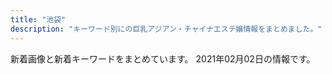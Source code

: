 ```yaml
---
title: "池袋"
description: "キーワード別にの巨乳アジアン・チャイナエステ嬢情報をまとめました。"
---
```


新着画像と新着キーワードをまとめています。
2021年02月02日の情報です。

<DmmAffiliateIns />
<KeywordTable
  shops={
    [
    {
        "name": "AromaAngels\uff5e\u6c60\u888b\u30a2\u30ed\u30de\u30a8\u30f3\u30b8\u30a7\u30eb\u30ba\uff5e",
        "station": "JR\u6c60\u888b\u99c5\u897f\u53e3",
        "url": "https://www.aroma-angels.net/",
        "keywords": {
            "88": 5,
            "85": 8,
            "86": 7,
            "C": 44,
            "D": 17,
            "87": 5,
            "E": 1,
            "83": 3
        },
        "img_links": [
            "https://www.aroma-angels.net/images/ml_11_1_1698.jpeg",
            "https://www.aroma-angels.net/images/mc_1_1_208.jpg",
            "https://www.aroma-angels.net/images/mc_1_1_508.jpg",
            "https://www.aroma-angels.net/images/ml_11_1_425.jpg",
            "https://www.aroma-angels.net/images/mt_10_1_506.jpg",
            "https://www.aroma-angels.net/images/mt_10_1_505.jpg",
            "https://www.aroma-angels.net/asset/img/top.jpg",
            "https://www.aroma-angels.net/images/ml_11_1_445.jpg",
            "https://menlog.net/link/menlog20040.jpg",
            "https://www.aroma-angels.net/images/link/link_27.jpg",
            "https://www.aroma-angels.net/images/up_5_7_0.jpg",
            "https://www.aroma-angels.net/images/up_5_10_0.jpg",
            "https://www.aroma-angels.net/images/up_5_13_0.jpg",
            "https://www.aroma-angels.net/images/mc_1_1_1698.jpeg",
            "https://www.aroma-angels.net/images/ml_11_1_240.jpg",
            "https://www.aroma-angels.net/images/mt_10_1_1092.jpg",
            "https://www.aroma-angels.net/images/mc_1_2_445.jpg",
            "https://www.aroma-angels.net/images/ml_11_1_144.jpg",
            "https://www.aroma-angels.net/images/up_5_8_0.jpg",
            "https://www.aroma-angels.net/asset/img/spacer900x360.png",
            "https://www.aroma-angels.net/images/up_5_6_0.jpg",
            "https://www.aroma-angels.net/images/up_5_14_0.jpg",
            "https://www.aroma-angels.net/images/ml_11_1_1011.jpg",
            "https://www.aroma-angels.net/images/mc_1_1_882.jpg",
            "https://www.aroma-angels.net/images/ml_11_1_239.jpg",
            "https://www.aroma-angels.net/images/mc_1_1_445.jpg",
            "https://www.aroma-angels.net/images/ml_11_1_208.jpg",
            "https://www.aroma-angels.net/images/ml_11_1_960.jpg",
            "https://www.aroma-angels.net/images/up_5_5_0.jpg",
            "https://www.aroma-angels.net/images/mt_10_1_508.jpg",
            "https://www.aroma-angels.net/images/mc_1_1_1064.jpg",
            "https://www.aroma-angels.net/images/up_5_23_0.jpg",
            "https://www.aroma-angels.net/images/mc_1_2_144.jpg",
            "https://www.aroma-angels.net/images/mc_1_1_960.jpg",
            "https://www.aroma-angels.net/images/up_5_12_0.jpg",
            "https://www.aroma-angels.net/images/ml_11_1_241.jpg",
            "https://www.aroma-angels.net/images/ml_11_1_1338.jpg",
            "https://www.aroma-angels.net/images/up_5_22_0.jpg",
            "https://www.aroma-angels.net/images/mc_1_1_425.jpg",
            "https://www.aroma-angels.net/images/up_5_15_0.jpg",
            "https://www.aroma-angels.net/images/ml_11_1_1064.jpg",
            "https://www.aroma-angels.net/images/mt_10_1_446.jpg",
            "https://www.aroma-angels.net/images/ml_11_1_314.jpg",
            "https://www.aroma-angels.net/images/link/link_34.jpg",
            "https://www.aroma-angels.net/images/ml_11_1_268.jpg",
            "https://www.aroma-angels.net/asset/img/top2.jpg",
            "https://www.aroma-angels.net/images/mc_1_1_446.jpg",
            "https://www.aroma-angels.net/images/ml_11_1_105.jpg",
            "https://estama.jp/assets_new/default/pc/img/page/link/estama_200_40.png",
            "https://www.aroma-angels.net/images/up_5_17_0.jpg",
            "https://www.aroma-angels.net/images/mc_1_2_1092.jpg",
            "https://www.aroma-angels.net/images/ml_11_1_1272.jpg",
            "https://www.aroma-angels.net/asset/img/spacer300x450.png",
            "https://www.aroma-angels.net/images/link/link_19.jpg",
            "https://www.aroma-angels.net/images/up_5_26_0.jpg",
            "https://www.aroma-angels.net/images/mc_1_1_105.jpg",
            "https://www.aroma-angels.net/images/mt_10_1_105.jpg",
            "https://www.aroma-angels.net/images/link/link_15.jpg",
            "https://www.aroma-angels.net/images/up_5_19_0.jpg",
            "https://www.aroma-angels.net/images/up_5_25_0.jpg",
            "https://www.aroma-angels.net/images/ml_11_1_2202.jpg",
            "https://www.aroma-angels.net/images/mc_1_2_960.jpg",
            "https://www.aroma-angels.net/images/up_5_27_0.jpg",
            "https://www.aroma-angels.net/images/ml_11_1_1092.jpg",
            "https://www.aroma-angels.net/images/ml_11_1_446.jpg",
            "https://www.aroma-angels.net/images/mc_1_1_506.jpg",
            "https://www.aroma-angels.net/images/ml_11_1_882.jpg",
            "https://www.aroma-angels.net/images/up_5_9_0.jpg",
            "https://www.aroma-angels.net/images/mt_10_1_144.jpg",
            "https://www.aroma-angels.net/images/mc_1_1_1285.jpg",
            "https://www.aroma-angels.net/images/mc_1_1_505.jpg",
            "https://www.aroma-angels.net/images/mc_1_2_105.jpg",
            "https://www.aroma-angels.net/images/ml_11_1_506.jpg",
            "https://www.aroma-angels.net/images/link/link_31.jpg",
            "https://www.aroma-angels.net/images/ml_11_1_1285.jpg",
            "https://www.aroma-angels.net/images/ml_11_1_508.jpg",
            "https://www.aroma-angels.net/images/ml_11_1_1411.jpg",
            "https://www.aroma-angels.net/asset/img/spacer_gallery.png",
            "https://www.aroma-angels.net/images/ml_11_1_507.jpg",
            "https://www.aroma-angels.net/images/mc_1_1_144.jpg",
            "https://www.aroma-angels.net/images/up_5_11_0.jpeg",
            "https://www.aroma-angels.net/images/mc_1_1_1092.jpg",
            "https://www.aroma-angels.net/images/ml_11_1_505.jpg",
            "https://www.aroma-angels.net/images/up_5_18_0.jpg"
        ]
    },
    {
        "keywords": {
            "C": 8
        },
        "name": "MONA\u30fbLIZA \u30e2\u30ca\u30fb\u30ea\u30b6",
        "url": "http://monaliza.xyz/",
        "img_links": [
            "http://monaliza.xyz/images/gallery_image01b.jpg",
            "http://monaliza.xyz/images/r03.jpg",
            "http://monaliza.xyz/images/index_c2.jpg",
            "http://monaliza.xyz/images/index_c3.jpg",
            "http://monaliza.xyz/images/top.jpg",
            "http://monaliza.xyz/images/r01.jpg",
            "http://monaliza.xyz/images/g7.jpg",
            "http://monaliza.xyz/images/r04.jpg",
            "http://monaliza.xyz/images/g6.jpg",
            "http://monaliza.xyz/images/r02.jpg",
            "http://monaliza.xyz/images/yuki.jpg",
            "http://monaliza.xyz/images/index_c1.jpg",
            "http://monaliza.xyz/images/mobile.jpg",
            "http://monaliza.xyz/images/aoyi.jpg",
            "http://monaliza.xyz/images/g4.jpg"
        ],
        "station": "JR\u6c60\u888b\u99c5\u897f\u53e3"
    },
    {
        "img_links": [
            "http://tsukinokoi.com/images/bar_top.png",
            "http://tsukinokoi.com/img/staff/155204782386136400.jpg",
            "http://tsukinokoi.com/img/staff/144652745411466600.jpg",
            "http://tsukinokoi.com/images/event/2020/m02.png",
            "http://tsukinokoi.com/img/staff/152008703796356600.jpg",
            "http://tsukinokoi.com/img/staff/148586605226742500.jpg",
            "http://tsukinokoi.com/images/news3.png",
            "http://tsukinokoi.com/img/staff/155611310658540500.jpg",
            "http://tsukinokoi.com/img/staff/148073918839938900.jpg",
            "http://tsukinokoi.com/images/QRcode.png",
            "http://tsukinokoi.com/images/bar_staff.png",
            "http://tsukinokoi.com/img/staff/151584629124140300.jpg",
            "http://tsukinokoi.com/img/staff/154673852166026500.jpg",
            "http://tsukinokoi.com/img/staff/148586605222864500.jpg",
            "http://tsukinokoi.com/img/staff/148256052554824000.jpg",
            "http://tsukinokoi.com/img/staff/153079932824200700.jpg",
            "http://tsukinokoi.com/img/staff/142919725579809100.png",
            "http://tsukinokoi.com/images/pickupGirl2014.png",
            "http://tsukinokoi.com/images/news1.png",
            "http://tsukinokoi.com/img/staff/160622584020640000.jpg",
            "http://tsukinokoi.com/img/staff/155818741107218300.jpg",
            "http://tsukinokoi.com/images/bar_gallery.png"
        ],
        "url": "http://tsukinokoi.com/",
        "station": "JR\u6c60\u888b\u99c5\u897f\u53e3",
        "name": "\u6708\u306e\u604b",
        "keywords": {
            "\u30bb\u30af\u30b7\u30fc": 1
        }
    },
    {
        "img_links": [
            "http://new-paradise.net/images/misaki01.jpg",
            "http://new-paradise.net/images/mobile.png",
            "http://new-paradise.net/images/a1.jpg",
            "http://new-paradise.net/images/kanna02.jpg",
            "http://new-paradise.net/images/a7.jpg",
            "http://new-paradise.net/images/misaki02.jpg",
            "http://new-paradise.net/images/up.png",
            "http://new-paradise.net/images/zi_staff.png",
            "http://new-paradise.net/images/itigo.jpg",
            "http://new-paradise.net/images/r3.jpg",
            "http://new-paradise.net/images/noa.jpg",
            "http://new-paradise.net/images/honoka.jpg",
            "http://new-paradise.net/images/a6.jpg",
            "http://new-paradise.net/images/a2.jpg",
            "http://new-paradise.net/images/kiki.jpg",
            "http://new-paradise.net/images/a4.jpg",
            "http://new-paradise.net/images/down.png",
            "http://new-paradise.net/images/g0.jpg",
            "http://new-paradise.net/images/kiki02.jpg",
            "http://new-paradise.net/images/flash1.jpg",
            "http://new-paradise.net/images/a5.jpg",
            "http://new-paradise.net/images/a3.jpg",
            "http://new-paradise.net/images/info.jpg"
        ],
        "url": "http://new-paradise.net/",
        "station": "JR\u6c60\u888b\u99c5\u897f\u53e3",
        "name": "\u5fc3\u30d1\u30e9\u30c0\u30a4\u30b9",
        "keywords": {}
    },
    {
        "img_links": [
            "http://salon-arm.com/staff/midori/01mb.jpg",
            "http://salon-arm.com/staff/kaori/01.jpg",
            "http://salon-arm.com/staff/ai/01.jpg",
            "http://salon-arm.com/staff/reina/01mb.jpg",
            "http://salon-arm.com/img/ttl_tnew.png",
            "http://salon-arm.com/staff/ichigo/01.jpg",
            "http://salon-arm.com/staff/reina/01.jpg",
            "http://salon-arm.com/staff/ai/01mb.jpg",
            "http://salon-arm.com/staff/mai/01.jpg",
            "http://salon-arm.com/pic/head.png",
            "http://salon-arm.com/staff/kaori/01mb.jpg",
            "http://salon-arm.com/staff/midori/01.jpg",
            "http://salon-arm.com/staff/mai/01mb.jpg",
            "http://salon-arm.com/staff/rika/01mb.jpg",
            "http://salon-arm.com/staff/saya/01mb.jpg",
            "http://salon-arm.com/img/ttl_staff.png",
            "http://salon-arm.com/img/ttl_line.png",
            "http://salon-arm.com/staff/ringo/01.jpg",
            "http://salon-arm.com/staff/ichigo/01mb.jpg",
            "http://salon-arm.com/img/att.jpg",
            "http://salon-arm.com/staff/rika/01.jpg",
            "http://salon-arm.com/staff/emi/01mb.jpg",
            "http://salon-arm.com/img/ttl_mobile.png",
            "http://salon-arm.com/i/files/homeimg.jpg",
            "http://salon-arm.com/staff/yuuka/01mb.jpg",
            "http://salon-arm.com/staff/saya/01.jpg",
            "http://salon-arm.com/staff/emi/01.jpg",
            "http://salon-arm.com/pic/top.png",
            "http://salon-arm.com/staff/nana/01mb.jpg",
            "http://salon-arm.com/img/ttl_concept.png",
            "http://salon-arm.com/staff/yuuka/01.jpg",
            "http://salon-arm.com/staff/ringo/01mb.jpg",
            "http://salon-arm.com/staff/nana/01.jpg"
        ],
        "url": "http://salon-arm.com/",
        "keywords": {
            "C": 21
        },
        "name": "\u30a2\u30ed\u30de\u30ed\u30de\u30f3\u30b9",
        "station": "JR\u6c60\u888b\u99c5\u897f\u53e3"
    },
    {
        "station": "JR\u6c60\u888b\u99c5\u897f\u53e3(\u5317)",
        "img_links": [
            "https://honeybee2.com/images_staff/134/041314054720.jpg",
            "https://honeybee2.com/images/no_image.jpg",
            "https://honeybee2.com/images/pagetop_off.png",
            "https://honeybee2.com/images_staff/59/111000133157.jpg",
            "https://honeybee2.com/images/img_info_03.png",
            "https://honeybee2.com/images_staff/150/091115052227.jpg",
            "https://honeybee2.com/images_staff/60/032207120681.jpg",
            "https://honeybee2.com/images_staff/136/041523165620.jpg",
            "https://honeybee2.com/images_staff/117/082320544428.jpg",
            "https://honeybee2.com/images_staff/137/041722380748.jpg",
            "https://honeybee2.com/images_staff/150/091116274617.jpg",
            "https://honeybee2.com/images_staff/137/041723120323.jpg",
            "https://honeybee2.com/images_staff/59/111000015721.jpg",
            "https://honeybee2.com/images_staff/99/110211050217.jpg",
            "https://honeybee2.com/images/bnr_88_31.jpg",
            "https://honeybee2.com/images/bnr_200_40.jpg",
            "https://honeybee2.com/images/btn_back.png",
            "https://honeybee2.com/images/img_info_01.png",
            "https://honeybee2.com/images/img_info.png",
            "https://honeybee2.com/images_staff/168/111318504622.jpg",
            "https://honeybee2.com/images_staff/133/032511552539.jpg",
            "https://honeybee2.com/images/img_gallery_02.png",
            "https://honeybee2.com/images/img_gallery_03.png",
            "https://honeybee2.com/images_staff/133/041312285087.jpg",
            "https://honeybee2.com/images_staff/142/060611173967.jpg",
            "https://honeybee2.com/images/btn_next.png",
            "https://honeybee2.com/images/bnr_side_concept.png",
            "https://honeybee2.com/images/bnr_160_45.jpg",
            "https://honeybee2.com/images/icon_ranking_02.png",
            "https://honeybee2.com/images/icon_ranking_03.png",
            "https://honeybee2.com/images/icon_ranking_04.png",
            "https://honeybee2.com/images/vis_profileframe.png",
            "https://honeybee2.com/images/bnr_468_60.jpg",
            "https://honeybee2.com/images/icon_ranking_01.png",
            "https://honeybee2.com/images/img_gallery_01.png",
            "https://honeybee2.com/images/img_gallery_06.png",
            "https://honeybee2.com/images/vis_castframe_01.png",
            "https://honeybee2.com/images_staff/142/060611265633.jpg",
            "https://honeybee2.com/images_staff/99/011420365888.jpg",
            "https://honeybee2.com/images/icon_ranking_05.png",
            "https://honeybee2.com/images/bnr_side_card.png",
            "https://honeybee2.com/images_staff/108/040923420669.jpg",
            "https://honeybee2.com/images/img_gallery_05.png",
            "https://honeybee2.com/images_staff/136/041522461779.jpg",
            "https://honeybee2.com/images_staff/168/111319171076.jpg",
            "https://honeybee2.com/images/img_gallery_04.png",
            "https://honeybee2.com/images/img_info_02.png",
            "https://honeybee2.com/images_staff/60/032207115986.jpg",
            "https://honeybee2.com/images_staff/134/041314164177.jpg",
            "https://honeybee2.com/images_staff/117/082321050834.jpg",
            "https://honeybee2.com/images/icon_class_00.png"
        ],
        "url": "https://honeybee2.com/",
        "keywords": {
            "85": 89,
            "C": 236,
            "82": 48,
            "84": 241,
            "88": 52,
            "83": 90,
            "D": 239
        },
        "name": "\u30cf\u30cb\u30fc\u30d3\u30fc"
    },
    {
        "station": "JR\u6c60\u888b\u99c5\u897f\u53e3(\u5317)",
        "keywords": {
            "D": 11,
            "C": 25,
            "87": 8,
            "E": 3,
            "86": 14
        },
        "name": "\u3086\u3089\u308a",
        "img_links": [
            "http://www.yurari-massage.work/img/m1.jpg",
            "http://www.yurari-massage.work/img/sta26.jpg",
            "http://www.yurari-massage.work/img/sta4.jpg",
            "http://www.yurari-massage.work/img/st7.jpg",
            "http://www.yurari-massage.work/img/m60.jpg",
            "http://www.yurari-massage.work/img/m3.jpg",
            "http://www.yurari-massage.work/img/sta25.jpg",
            "http://www.yurari-massage.work/img/st22.jpg",
            "http://www.yurari-massage.work/img/st26.jpg",
            "http://www.yurari-massage.work/img/st27.jpg",
            "http://www.yurari-massage.work/img/st027.jpg",
            "http://www.yurari-massage.work/img/st4.jpg",
            "http://www.yurari-massage.work/img/st026.jpg",
            "http://www.yurari-massage.work/img/m2.jpg",
            "http://www.yurari-massage.work/img/m6.jpg",
            "http://www.yurari-massage.work/img/st21.jpg",
            "http://www.yurari-massage.work/img/st07.jpg",
            "http://www.yurari-massage.work/img/m5.jpg",
            "http://www.yurari-massage.work/img/head.jpg",
            "http://www.yurari-massage.work/img/st021.jpg",
            "http://www.yurari-massage.work/img/m4.jpg",
            "http://www.yurari-massage.work/img/m50.jpg",
            "http://www.yurari-massage.work/img/sta22.jpg",
            "http://www.yurari-massage.work/img/campian.jpg",
            "http://www.yurari-massage.work/img/r9.jpg",
            "http://www.yurari-massage.work/img/st17.jpg",
            "http://www.yurari-massage.work/img/m40.jpg",
            "http://www.yurari-massage.work/img/m20.jpg",
            "http://www.yurari-massage.work/img/st19.jpg",
            "http://www.yurari-massage.work/img/mobile.png",
            "http://www.yurari-massage.work/img/nos.jpg",
            "http://www.yurari-massage.work/img/sta21.jpg",
            "http://www.yurari-massage.work/img/sta7.jpg",
            "http://www.yurari-massage.work/img/st25.jpg",
            "http://www.yurari-massage.work/img/st022.jpg",
            "http://www.yurari-massage.work/img/st017.jpg",
            "http://www.yurari-massage.work/img/sta27.jpg",
            "http://www.yurari-massage.work/img/st11.jpg",
            "http://www.yurari-massage.work/img/m10.jpg",
            "http://www.yurari-massage.work/img/m30.jpg"
        ],
        "url": "http://www.yurari-massage.work/"
    },
    {
        "img_links": [
            "http://es-manzokudou.com/images/index_11.jpg",
            "http://es-manzokudou.com/images/info_02.png",
            "http://es-manzokudou.com/uploads/36735dc9d436a790f344c57635a3a44f.jpg",
            "http://es-manzokudou.com/images/index_16.jpg",
            "http://es-manzokudou.com/uploads/c7f77c3ead6ef13dab668a39ed78609c.jpg",
            "http://es-manzokudou.com/images/index_17.jpg",
            "http://es-manzokudou.com/images/index_24.jpg",
            "http://es-manzokudou.com/uploads/7b043aa15c9a9920550a2b92ec6be546.jpg",
            "http://es-manzokudou.com/images/index_19.jpg",
            "http://es-manzokudou.com/uploads/0796672f7c59948334658998a3c55cdb.jpg",
            "http://es-manzokudou.com/uploads/33e3f16ac4ad0cce4991bcbf73f4ed57.jpg",
            "http://es-manzokudou.com/uploads/8ec0af3b4889c07ab76ccbed51b2b813.jpg",
            "http://es-manzokudou.com/images/index_05.jpg",
            "http://es-manzokudou.com/uploads/88aa8f906b0332cb40ad4429c8e7b758.jpg",
            "http://es-manzokudou.com/uploads/200f500725d3f15233d981ad9b5e6b9a.jpg",
            "http://es-manzokudou.com/uploads/356177edff3d3b7efc4a77022debc8aa.jpg",
            "http://es-manzokudou.com/uploads/dedff2c11ab7aaa841a9cf2747a8406c.jpg",
            "http://es-manzokudou.com/images/info_05.png",
            "http://es-manzokudou.com/uploads/efbc511fca65f9baeae51ee52426cc0e.jpg",
            "http://es-manzokudou.com/uploads/8a1fb58d0b110680c2356994ca8efb25.jpg",
            "http://es-manzokudou.com/uploads/1e5aff376576a255098bc7597386a028.jpg",
            "http://es-manzokudou.com/uploads/da9811a4171f2ec42d7c9a8567e79d8c.jpg",
            "http://es-manzokudou.com/images/index_29.jpg",
            "http://es-manzokudou.com/images/index_28.jpg",
            "http://es-manzokudou.com/images/index_22.jpg",
            "http://es-manzokudou.com/images/index_07.jpg",
            "http://es-manzokudou.com/images/link_09.jpg",
            "http://es-manzokudou.com/uploads/59a8a61377564fb64b48427e84e4243f.jpg",
            "http://es-manzokudou.com/images/index_09.jpg",
            "http://es-manzokudou.com/images/info_01.png",
            "http://es-manzokudou.com/images/service_09.jpg",
            "http://es-manzokudou.com/uploads/40fc21d31595f51aaf89793b1f68617b.jpg",
            "http://es-manzokudou.com/uploads/9f77b9b12f9cf11fcb013974ba368064.jpg",
            "http://es-manzokudou.com/uploads/4a9bc6863322924a09070162269c7415.jpg",
            "http://es-manzokudou.com/uploads/d71f74498ca17396d022ba9a4df966f3.jpg",
            "http://es-manzokudou.com/images/index_15.jpg",
            "http://es-manzokudou.com/uploads/0d826c16062de1388c242e2f77eb7cd6.jpg",
            "http://es-manzokudou.com/images/index_08.jpg",
            "http://es-manzokudou.com/uploads/275d5f397baa63db8424c86d5d6237cf.jpg",
            "http://es-manzokudou.com/images/index_01.jpg",
            "http://es-manzokudou.com/images/index_27.jpg",
            "http://es-manzokudou.com/uploads/b7f36d45469210b381ecb79a0e05a347.jpg",
            "http://es-manzokudou.com/uploads/13ab049cc45dea80b43d33b6b7108f00.jpg",
            "http://es-manzokudou.com/images/interior_09.jpg",
            "http://es-manzokudou.com/uploads/c92c85411d427aeda4e82379f413bfc5.jpg",
            "http://es-manzokudou.com/uploads/801bf12e5eb5d7775a0d06c4314059a8.jpg",
            "http://es-manzokudou.com/uploads/848e0db3804d1d3c823537204d67f5aa.jpg",
            "http://es-manzokudou.com/images/girls_09.jpg",
            "http://es-manzokudou.com/uploads/7284e4ffc051cbb8c074a8c30390ce68.jpg",
            "http://es-manzokudou.com/images/info_07.png",
            "http://es-manzokudou.com/uploads/4638ddb6f986a671b148647ba616100a.jpg",
            "http://es-manzokudou.com/images/index_06.jpg",
            "http://es-manzokudou.com/images/service_10.jpg",
            "http://es-manzokudou.com/images/index_21.jpg",
            "http://es-manzokudou.com/uploads/b3126b220ec550d17cf3d4ceaa0d5f91.jpg",
            "http://es-manzokudou.com/images/info_04.png",
            "http://es-manzokudou.com/images/index_03.jpg",
            "http://es-manzokudou.com/uploads/f66d763bd48ac5f51969e4311ac7af5c.jpg",
            "http://es-manzokudou.com/uploads/62c2e989f1be95fc8e01be85b464d514.jpg",
            "http://es-manzokudou.com/images/info_09.png",
            "http://es-manzokudou.com/uploads/e29aa67ee54566513e4e34114bfdc7b9.jpg",
            "http://es-manzokudou.com/uploads/d89fe15ae91cbe6757df76651ba2bafb.jpg",
            "http://es-manzokudou.com/uploads/e0558d7d118d3983ed620237423a6a17.jpg",
            "http://es-manzokudou.com/images/index_30.jpg",
            "http://es-manzokudou.com/uploads/6eeb47bf176bb33d310cc4b85e6877cd.jpg",
            "http://es-manzokudou.com/images/index_13.jpg",
            "http://es-manzokudou.com/uploads/209ba11412c2c128b5dfbdb8cfef6faa.jpg",
            "http://es-manzokudou.com/images/index_31.jpg",
            "http://www.cmfm2.jp/images/over_thumb_l.png",
            "http://es-manzokudou.com/images/index_04.jpg",
            "http://es-manzokudou.com/images/index_14.jpg",
            "http://es-manzokudou.com/uploads/de54f16df04e0df8ae07ab990b8c9fd2.jpg",
            "http://es-manzokudou.com/uploads/6d01aeb80d9d599f91829439c8d1cce9.jpg",
            "http://es-manzokudou.com/images/index_02.jpg",
            "http://es-manzokudou.com/images/girls_11.jpg",
            "http://es-manzokudou.com/uploads/0b1795e88117182a477ab05f88143541.jpg",
            "http://es-manzokudou.com/images/index_23.jpg",
            "http://es-manzokudou.com/images/interior_10.jpg",
            "http://es-manzokudou.com/uploads/ce9c20b274548d8d7fc88ffba3feb6b8.jpg",
            "http://es-manzokudou.com/uploads/d0fdd8f6b16eaf7d5013c7d285fed2e3.jpg"
        ],
        "url": "http://es-manzokudou.com/",
        "keywords": {
            "88": 2,
            "84": 1,
            "D": 7,
            "86": 7,
            "C": 10,
            "87": 8
        },
        "name": "\u6e80\u8db3\u5802",
        "station": "JR\u6c60\u888b\u99c5\u6771\u53e3"
    },
    {
        "keywords": {},
        "url": "http://manian-ikebukuro.com/",
        "img_links": [
            "http://manian-ikebukuro.com/image/cast/cast_64_1_l.jpg",
            "http://manian-ikebukuro.com/img/header0.jpg",
            "http://manian-ikebukuro.com/img/news3.png",
            "http://manian-ikebukuro.com/image/cast/cast_73_1_s.jpg",
            "http://manian-ikebukuro.com/image/cast/cast_6_2_l.jpg",
            "http://manian-ikebukuro.com/image/cast/cast_71_2_l.jpg",
            "http://manian-ikebukuro.com/image/cast/cast_2_1_l.jpg",
            "http://manian-ikebukuro.com/image/cast/cast_80_1_s.jpg",
            "http://manian-ikebukuro.com/sp/img/tel.png",
            "http://manian-ikebukuro.com/image/cast/cast_70_1_s.jpg",
            "http://manian-ikebukuro.com/image/cast/cast_69_1_s.jpg",
            "http://manian-ikebukuro.com/image/cast/cast_74_1_s.jpg",
            "http://manian-ikebukuro.com/img/spSite.jpg",
            "http://manian-ikebukuro.com/image/cast/10x10.jpg",
            "http://manian-ikebukuro.com/image/cast/cast_64_1_s.jpg",
            "http://manian-ikebukuro.com/image/cast/cast_63_1_s.jpg",
            "http://manian-ikebukuro.com/image/cast/cast_67_1_s.jpg",
            "http://manian-ikebukuro.com/image/cast/cast_73_2_l.jpg",
            "http://manian-ikebukuro.com/image/cast/cast_67_1_l.jpg",
            "http://manian-ikebukuro.com/image/cast/cast_71_1_l.jpg",
            "http://manian-ikebukuro.com/image/cast/cast_69_2_l.jpg",
            "http://manian-ikebukuro.com/image/cast/cast_73_1_l.jpg",
            "http://manian-ikebukuro.com/image/cast/cast_63_1_l.jpg",
            "http://manian-ikebukuro.com/image/cast/cast_80_2_l.jpg",
            "http://manian-ikebukuro.com/image/cast/cast_75_2_l.jpg",
            "http://manian-ikebukuro.com/img/pickupGirl.png",
            "http://manian-ikebukuro.com/image/cast/cast_74_2_l.jpg",
            "http://manian-ikebukuro.com/image/cast/cast_77_1_s.jpg",
            "http://manian-ikebukuro.com/image/cast/cast_80_1_l.jpg",
            "http://manian-ikebukuro.com/image/cast/cast_2_2_l.jpg",
            "http://manian-ikebukuro.com/image/cast/cast_69_1_l.jpg",
            "http://manian-ikebukuro.com/img/bar_staff.png",
            "http://manian-ikebukuro.com/img/news1.png",
            "http://manian-ikebukuro.com/img/bar_profile.png",
            "http://manian-ikebukuro.com/image/cast/cast_68_1_s.jpg",
            "http://manian-ikebukuro.com/image/cast/cast_6_1_s.jpg",
            "http://manian-ikebukuro.com/image/cast/cast_74_1_l.jpg",
            "http://manian-ikebukuro.com/image/cast/cast_75_1_l.jpg",
            "http://manian-ikebukuro.com/img/tel.png",
            "http://manian-ikebukuro.com/img/line1.jpg",
            "http://manian-ikebukuro.com/image/cast/cast_64_2_l.jpg",
            "http://manian-ikebukuro.com/image/cast/cast_70_2_l.jpg",
            "http://manian-ikebukuro.com/image/cast/cast_6_1_l.jpg",
            "http://manian-ikebukuro.com/img/QRcode.png",
            "http://manian-ikebukuro.com/image/cast/cast_67_2_l.jpg",
            "http://manian-ikebukuro.com/image/cast/cast_71_1_s.jpg",
            "http://manian-ikebukuro.com/image/cast/cast_2_1_s.jpg",
            "http://manian-ikebukuro.com/image/cast/cast_75_1_s.jpg",
            "http://manian-ikebukuro.com/image/cast/cast_47_1_s.jpg",
            "http://manian-ikebukuro.com/image/cast/cast_70_1_l.jpg"
        ],
        "name": "\u6d17\u4f53\u30de\u30cb\u30a2",
        "station": "JR\u6c60\u888b\u99c5\u6771\u53e3"
    },
    {
        "name": "\u82b1\u6c34\u6728",
        "keywords": {},
        "url": "http://es-hana.work/",
        "station": "JR\u6c60\u888b\u99c5\u897f\u53e3(\u5317)",
        "img_links": [
            "http://es-hana.work/images/line.jpg",
            "http://es-hana.work/staff/yui.jpg",
            "http://es-hana.work/images/tg.jpg",
            "http://es-hana.work/img/haruka1.jpg",
            "http://es-hana.work/staff/rina.jpg",
            "http://es-hana.work/images/6.jpg",
            "http://es-hana.work/images/3.jpg",
            "http://es-hana.work/images/ac2.jpg",
            "http://es-hana.work/images/1.jpg",
            "http://es-hana.work/images/int.jpg",
            "http://es-hana.work/staff/nana.jpg",
            "http://es-hana.work/images/5.jpg",
            "http://es-hana.work/staff/haruka.jpg",
            "http://es-hana.work/images/news.jpg",
            "http://es-hana.work/img/miki1.jpg",
            "http://es-hana.work/staff/miki.jpg",
            "http://es-hana.work/img/nana1.jpg",
            "http://es-hana.work/img/aya1.jpg",
            "http://es-hana.work/images/sys1.jpg",
            "http://es-hana.work/staff/yuna.jpg",
            "http://es-hana.work/images/sys2.jpg",
            "http://es-hana.work/images/head.jpg",
            "http://es-hana.work/images/interior_t.jpg",
            "http://es-hana.work/images/2.jpg",
            "http://es-hana.work/images/staff_t.jpg",
            "http://es-hana.work/staff/aya.jpg",
            "http://es-hana.work/staff/ai.jpg",
            "http://es-hana.work/img/ai1.jpg",
            "http://es-hana.work/img/yui1.jpg",
            "http://es-hana.work/img/rina1.jpg",
            "http://es-hana.work/images/7.jpg",
            "http://es-hana.work/images/8.jpg",
            "http://es-hana.work/images/ac1.jpg"
        ]
    },
    {
        "keywords": {
            "D": 24,
            "85": 6,
            "87": 18,
            "86": 6,
            "E": 6,
            "C": 13
        },
        "img_links": [
            "http://iris.iest.info/images/s_news.png",
            "http://iris.iest.info/images/s_staff.png",
            "http://iris.iest.info/images/s_pick.png",
            "http://iris.iest.info/photos/sites/94/2020/12/2020120606002910.jpg",
            "http://iris.iest.info/images/room1.jpg",
            "http://iris.iest.info/images/room3.jpg",
            "http://iris.iest.info/photos/sites/94/2020/12/2020120606003039.jpg",
            "http://iris.iest.info/images/mobile.jpg",
            "http://iris.iest.info/photos/sites/94/2020/12/2020120606002961.jpg",
            "http://iris.iest.info/images/room4.jpg",
            "http://iris.iest.info/photos/sites/94/2020/12/2020120606092378.jpg",
            "http://iris.iest.info/photos/sites/94/2020/12/202012060604323.jpg",
            "http://iris.iest.info/images/s_link.png",
            "http://iris.iest.info/images/info.jpg",
            "http://iris.iest.info/photos/sites/94/2020/12/2020120606003195.jpg",
            "http://iris.iest.info/images/room2.jpg",
            "http://iris.iest.info/images/top.png"
        ],
        "url": "http://iris.iest.info/",
        "name": "\u30b9\u30de\u30a4\u30eb",
        "station": "JR\u6c60\u888b\u99c5\u6771\u53e3"
    },
    {
        "keywords": {
            "C": 18,
            "83": 2,
            "80": 2,
            "84": 4,
            "D": 2
        },
        "name": "\u6e80\u6708\u5802",
        "img_links": [
            "http://mangetsudou.tyo.cm/photos/sites/90/2019/12/2019122604250927.jpg",
            "http://mangetsudou.tyo.cm/images/news3.jpg",
            "http://mangetsudou.tyo.cm/images/room1.jpg",
            "http://mangetsudou.tyo.cm/images/s_staff.jpg",
            "http://mangetsudou.tyo.cm/images/room6.jpg",
            "http://mangetsudou.tyo.cm/photos/sites/90/2019/12/2019122604555915.jpg",
            "http://mangetsudou.tyo.cm/photos/sites/90/2019/12/2019122604250975.jpg",
            "http://mangetsudou.tyo.cm/photos/sites/90/2019/12/2019122604283512.jpg",
            "http://mangetsudou.tyo.cm/images/room2.jpg",
            "http://mangetsudou.tyo.cm/images/s_link.jpg",
            "http://mangetsudou.tyo.cm/images/room5.jpg",
            "http://mangetsudou.tyo.cm/images/mobile.jpg",
            "http://mangetsudou.tyo.cm/images/room3.jpg",
            "http://mangetsudou.tyo.cm/images/room4.jpg",
            "http://mangetsudou.tyo.cm/images/pick.jpg",
            "http://mangetsudou.tyo.cm/images/top.jpg",
            "http://mangetsudou.tyo.cm/images/news.jpg",
            "http://mangetsudou.tyo.cm/images/news1.jpg"
        ],
        "station": "JR\u6c60\u888b\u99c5\u897f\u53e3",
        "url": "http://mangetsudou.tyo.cm/"
    },
    {
        "img_links": [
            "http://www.i-rlx.info/images/upload/b0bbe23232bed8aa.jpg",
            "http://www.i-rlx.info/images/index_36.jpg",
            "http://www.i-rlx.info/images/index_03.jpg",
            "http://www.i-rlx.info/images/upload/thumb/bb8a47bc98c64e87.jpg",
            "http://www.i-rlx.info/images/upload/bb8a47bc98c64e87.jpg",
            "http://www.i-rlx.info/images/index_23.jpg",
            "http://www.i-rlx.info/images/sub_21.jpg",
            "http://www.i-rlx.info/images/info.jpg",
            "http://www.i-rlx.info/images/upload/thumb/dc8f1b616e622b2a.jpg",
            "http://www.i-rlx.info/images/index_31.jpg",
            "http://www.i-rlx.info/images/index_07.jpg",
            "http://www.i-rlx.info/images/index_30.jpg",
            "http://www.i-rlx.info/i/girl/01.jpg",
            "http://www.i-rlx.info/images/sub_18.jpg",
            "http://www.i-rlx.info/images/index_01.jpg",
            "http://www.i-rlx.info/images/index_22.jpg",
            "http://www.i-rlx.info/images/index_24.jpg",
            "http://www.i-rlx.info/girl/02.jpg",
            "http://www.i-rlx.info/images/upload/bc0752fe4e53b8c6.jpg",
            "http://www.i-rlx.info/girl/07.jpg",
            "http://www.i-rlx.info/images/upload/thumb/eeb5d9caa554018e.jpg",
            "http://www.i-rlx.info/images/upload/thumb/7b4c8b9d49e714ee.jpg",
            "http://www.i-rlx.info/i/girl/04.jpg",
            "http://www.i-rlx.info/images/rec.jpg",
            "http://www.i-rlx.info/images/index_06.jpg",
            "http://www.i-rlx.info/images/upload/0192d005c5f424ba.jpg",
            "http://www.i-rlx.info/images/upload/dc8f1b616e622b2a.jpg",
            "http://www.i-rlx.info/images/index_13.jpg",
            "http://www.i-rlx.info/girl/05.jpg",
            "http://www.i-rlx.info/girl/018.jpg",
            "http://www.i-rlx.info/images/index_18.jpg",
            "http://www.i-rlx.info/girl/08.jpg",
            "http://www.i-rlx.info/images/index_15.jpg",
            "http://www.i-rlx.info/images/upload/thumb/5f15caf7f272770f.jpg",
            "http://www.i-rlx.info/images/upload/22c78aefa047b678.jpg",
            "http://www.i-rlx.info/images/index_33.jpg",
            "http://www.i-rlx.info/girl/04.jpg",
            "http://www.i-rlx.info/images/upload/7b4c8b9d49e714ee.jpg",
            "http://www.i-rlx.info/images/upload/thumb/d9467bde93e01a59.jpg",
            "http://www.i-rlx.info/images/index_37.jpg",
            "http://www.i-rlx.info/images/info_16.jpg",
            "http://www.i-rlx.info/images/upload/thumb/7d800b2f3fde617b.jpg",
            "http://www.i-rlx.info/images/index_21.jpg",
            "http://www.i-rlx.info/images/03.jpg",
            "http://www.i-rlx.info/images/upload/4d0e657eefdddf42.jpg",
            "http://www.i-rlx.info/i/room/r04.jpg",
            "http://www.i-rlx.info/images/upload/ac8e7ec3ac179feb.jpg",
            "http://www.i-rlx.info/images/upload/549fe7e03db1e8fc.jpg",
            "http://www.i-rlx.info/girl/06.jpg",
            "http://www.i-rlx.info/images/upload/thumb/0192d005c5f424ba.jpg",
            "http://www.i-rlx.info/images/upload/thumb/4d0e657eefdddf42.jpg",
            "http://www.i-rlx.info/images/index_34.jpg",
            "http://www.i-rlx.info/girl/01.jpg",
            "http://www.i-rlx.info/images/index_17.jpg",
            "http://www.i-rlx.info/images/upload/thumb/95e8548329763630.jpg",
            "http://www.i-rlx.info/images/upload/thumb/b0bbe23232bed8aa.jpg",
            "http://www.i-rlx.info/images/upload/thumb/19b76df66faf0b12.jpg",
            "http://www.i-rlx.info/images/upload/d9467bde93e01a59.jpg",
            "http://www.i-rlx.info/images/index_10.jpg",
            "http://www.i-rlx.info/images/upload/thumb/22c78aefa047b678.jpg",
            "http://www.i-rlx.info/i/girl/05.jpg",
            "http://www.i-rlx.info/i/room/r03.jpg",
            "http://www.i-rlx.info/images/index_29.jpg",
            "http://www.i-rlx.info/images/index_12.jpg",
            "http://www.i-rlx.info/images/staff_16.jpg",
            "http://www.i-rlx.info/i/room/r01.jpg",
            "http://www.i-rlx.info/images/upload/5f15caf7f272770f.jpg",
            "http://www.i-rlx.info/images/rec_16.jpg",
            "http://www.i-rlx.info/images/upload/bb2bfea87a6127cc.jpg",
            "http://www.i-rlx.info/images/upload/19b76df66faf0b12.jpg",
            "http://www.i-rlx.info/images/upload/thumb/549fe7e03db1e8fc.jpg",
            "http://www.i-rlx.info/images/upload/eeb5d9caa554018e.jpg",
            "http://www.i-rlx.info/i/room/r02.jpg",
            "http://www.i-rlx.info/images/index_08.jpg",
            "http://www.i-rlx.info/images/upload/3a57edcf235cfd8e.jpg",
            "http://www.i-rlx.info/images/upload/thumb/bb2bfea87a6127cc.jpg",
            "http://www.i-rlx.info/images/index_39.jpg",
            "http://www.i-rlx.info/images/index_27.jpg",
            "http://www.i-rlx.info/images/index_02.jpg",
            "http://www.i-rlx.info/images/upload/95e8548329763630.jpg",
            "http://www.i-rlx.info/images/index_19.jpg",
            "http://www.i-rlx.info/images/index_20.jpg",
            "http://www.i-rlx.info/images/upload/thumb/3a57edcf235cfd8e.jpg",
            "http://www.i-rlx.info/images/index_09.jpg",
            "http://www.i-rlx.info/images/index_11.jpg",
            "http://www.i-rlx.info/images/index_04.jpg",
            "http://www.i-rlx.info/images/index_28.jpg",
            "http://www.i-rlx.info/images/index_26.jpg",
            "http://www.i-rlx.info/images/upload/thumb/9e42414005a99f48.jpg",
            "http://www.i-rlx.info/i/girl/03.jpg",
            "http://www.i-rlx.info/images/index_35_01.jpg",
            "http://www.i-rlx.info/i/girl/02.jpg",
            "http://www.i-rlx.info/girl/017.jpg",
            "http://www.i-rlx.info/images/index_14.jpg",
            "http://www.i-rlx.info/images/upload/thumb/ac8e7ec3ac179feb.jpg",
            "http://www.i-rlx.info/images/upload/7d800b2f3fde617b.jpg",
            "http://www.i-rlx.info/images/upload/9e42414005a99f48.jpg",
            "http://www.i-rlx.info/images/upload/thumb/bc0752fe4e53b8c6.jpg"
        ],
        "keywords": {
            "85": 10,
            "82": 2,
            "C": 20,
            "E": 1,
            "87": 1,
            "86": 2,
            "89": 3,
            "D": 4,
            "88": 1
        },
        "url": "http://www.i-rlx.info/",
        "station": "JR\u6c60\u888b\u99c5\u897f\u53e3(\u5317)",
        "name": "\u30b7\u30e3\u30fc\u30ed\u30c3\u30c8\u59eb"
    },
    {
        "img_links": [
            "http://awakoku.net/girls/yuri2.jpg",
            "http://awakoku.net/girls/mina1.jpg",
            "http://awakoku.net/girls/yumi.jpg",
            "http://awakoku.net/girls/hana2.jpg",
            "http://manpuku-web2.sakura.ne.jp/awakoku/image/header.jpg",
            "http://awakoku.net/girls/nana2.jpg",
            "http://awakoku.net/girls/hana1.jpg",
            "http://awakoku.net/image/pickup.jpg",
            "http://awakoku.net/girls/mina2.jpg",
            "http://awakoku.net/girls/nagisa2.jpg",
            "http://awakoku.net/girls/nagisa1.jpg",
            "http://awakoku.net/girls/yuri1.jpg",
            "http://awakoku.net/girls/misaki1.jpg",
            "http://awakoku.net/girls/kana2.jpg",
            "http://awakoku.net/girls/noimage.jpg",
            "http://awakoku.net/girls/misaki2.jpg",
            "http://awakoku.net/girls/kana1.jpg",
            "http://awakoku.net/girls/nana1.jpg",
            "http://awakoku.net/girls/ami1.jpg"
        ],
        "keywords": {
            "88": 1,
            "83": 3,
            "C": 19,
            "84": 2,
            "85": 2,
            "86": 1,
            "87": 1,
            "82": 1
        },
        "station": "JR\u6c60\u888b\u99c5\u897f\u53e3",
        "url": "http://awakoku.net/",
        "name": "\u30a2\u30ef\u56fd\u515a"
    },
    {
        "keywords": {
            "86": 2,
            "88": 1,
            "90": 1
        },
        "name": "CoCo8 \u30b3\u30b3\u30a8\u30a4\u30c8",
        "station": "JR\u6c60\u888b\u99c5\u897f\u53e3",
        "url": "http://www.coco-8.jp/",
        "img_links": [
            "http://www.coco-8.jp/_src/36746379/aki.jpg",
            "http://www.coco-8.jp/_src/36820891/cam3.png",
            "http://www.coco-8.jp/_src/49977665/wechatimg437_20201113100952153.jpg",
            "http://www.coco-8.jp/_src/49632559/wechatimg336_20201102105038881.jpg",
            "http://www.coco-8.jp/_src/36815290/cam.png",
            "http://www.coco-8.jp/_src/36746345/maya.jpg",
            "http://www.coco-8.jp/_src/36746398/mei1.jpg",
            "http://www.coco-8.jp/_src/36741636/5.jpg",
            "http://www.coco-8.jp/_src/36745880/pic2.jpg",
            "http://www.coco-8.jp/_src/36746688/g2.jpg",
            "http://www.coco-8.jp/_src/36742642/b.png",
            "http://www.coco-8.jp/_src/36746633/lineline.png",
            "http://www.coco-8.jp/_src/36741672/4.jpg",
            "http://www.coco-8.jp/_src/36742640/b.png",
            "http://www.coco-8.jp/_src/36741639/2.jpg",
            "http://www.coco-8.jp/_src/49977773/wechatimg437_20201113100952153.jpg",
            "http://www.coco-8.jp/_src/36741638/4.jpg",
            "http://www.coco-8.jp/_src/36820892/cam3.png",
            "http://www.coco-8.jp/_src/36742636/b.png",
            "http://www.coco-8.jp/_src/49977785/wechatimg336_20201102105038881.jpg",
            "http://www.coco-8.jp/_src/36742658/s1.jpg",
            "http://www.coco-8.jp/_src/36813492/cam2.jpg",
            "http://www.coco-8.jp/_src/36742780/s3.jpg",
            "http://www.coco-8.jp/_src/37791754/smartselect_20191212-140919_wechat.jpg",
            "http://www.coco-8.jp/_src/36741671/2.jpg",
            "http://www.coco-8.jp/_src/36746331/lineline.png",
            "http://www.coco-8.jp/_src/36742461/4.jpg",
            "http://www.coco-8.jp/_src/36741637/3.jpg",
            "http://www.coco-8.jp/_src/36743040/s5.jpg",
            "http://www.coco-8.jp/_src/37791789/lineline.png",
            "http://www.coco-8.jp/_src/36742458/1.jpg",
            "http://www.coco-8.jp/_src/36745876/pic1.jpg",
            "http://www.coco-8.jp/_src/36742638/b.png",
            "http://www.coco-8.jp/_src/36746641/risa.jpg",
            "http://www.coco-8.jp/_src/36746732/road2.png",
            "http://www.coco-8.jp/_src/36746639/lineline.png",
            "http://www.coco-8.jp/_src/36746320/sayuri.jpg",
            "http://www.coco-8.jp/_src/36742459/2.jpg",
            "http://www.coco-8.jp/_src/36742460/3.jpg",
            "http://www.coco-8.jp/_src/36742714/s2.jpg",
            "http://www.coco-8.jp/_src/36742791/s4.jpg",
            "http://www.coco-8.jp/_src/36746380/aki.jpg",
            "http://www.coco-8.jp/_src/36742630/b.png",
            "http://www.coco-8.jp/_src/49977789/lineline.png",
            "http://www.coco-8.jp/_src/36742644/sayuri.jpg",
            "http://www.coco-8.jp/_src/36746346/maya.jpg",
            "http://www.coco-8.jp/_src/36746636/iwa1.jpg",
            "http://www.coco-8.jp/_src/36746704/g5.png",
            "http://www.coco-8.jp/_src/37791773/wechatimg437_20201113100952153.jpg",
            "http://www.coco-8.jp/_src/37791774/wechatimg437_20201113100952153.jpg",
            "http://www.coco-8.jp/_src/36741640/1.jpg",
            "http://www.coco-8.jp/_src/49632727/wechatimg336_20201102105038881.jpg",
            "http://www.coco-8.jp/_src/49977786/wechatimg336_20201102105038881.jpg",
            "http://www.coco-8.jp/_src/36746692/g3.jpg",
            "http://www.coco-8.jp/_src/36741674/5.jpg",
            "http://www.coco-8.jp/_src/36746397/mei1.jpg",
            "http://www.coco-8.jp/_src/36746644/lineline.png",
            "http://www.coco-8.jp/_src/36741673/3.jpg",
            "http://www.coco-8.jp/_src/36712010/sayuri.jpg",
            "http://www.coco-8.jp/_src/36741678/down.png",
            "http://www.coco-8.jp/_src/36742655/down.png",
            "http://www.coco-8.jp/_src/36746635/iwa1.jpg",
            "http://www.coco-8.jp/_src/36746351/lineline.png",
            "http://www.coco-8.jp/_src/36746395/lineline.png",
            "http://www.coco-8.jp/_src/36746642/risa.jpg",
            "http://www.coco-8.jp/_src/36746714/b.png",
            "http://www.coco-8.jp/_src/36742462/5.jpg",
            "http://www.coco-8.jp/_src/36741670/1.jpg",
            "http://www.coco-8.jp/_src/36746682/g.jpg",
            "http://www.coco-8.jp/_src/36746702/g6.jpg",
            "http://www.coco-8.jp/_src/36813493/cam2.jpg"
        ]
    },
    {
        "img_links": [
            "http://suiteroom.este88.com/images/koko1.jpg",
            "http://suiteroom.este88.com/images/sp01.jpg",
            "http://suiteroom.este88.com/images/ai1.jpg",
            "http://suiteroom.este88.com/images/nana1.jpg",
            "http://suiteroom.este88.com/images/riri1.jpg",
            "http://suiteroom.este88.com/images/mika1.jpg",
            "http://suiteroom.este88.com/images/kina1.jpg",
            "http://suiteroom.este88.com/images/topinfo.png",
            "http://suiteroom.este88.com/images/mai1.jpg",
            "http://suiteroom.este88.com/images/sp03.jpg",
            "http://suiteroom.este88.com/images/yumi1.jpg",
            "http://suiteroom.este88.com/images/yuri1.jpg",
            "http://suiteroom.este88.com/images/topbar.png",
            "http://suiteroom.este88.com/images/sp02.jpg",
            "http://suiteroom.este88.com/images/therapist-bar.png",
            "http://suiteroom.este88.com/images/yuki1.jpg",
            "http://suiteroom.este88.com/images/top-kpbar.png",
            "http://suiteroom.este88.com/images/topnews.png"
        ],
        "name": "For You",
        "keywords": {},
        "url": "http://suiteroom.este88.com/",
        "station": "JR\u6c60\u888b\u99c5\u897f\u53e3"
    },
    {
        "station": "JR\u6c60\u888b\u99c5\u897f\u53e3(\u5317)",
        "keywords": {
            "90": 7,
            "88": 54,
            "D": 46,
            "89": 50,
            "F": 24,
            "E": 59,
            "87": 19,
            "C": 35
        },
        "img_links": [
            "https://www.relax-es.net/img/num4.png",
            "https://www.relax-es.net/img/area.jpg",
            "https://www.relax-es.net/w200-p300/img/uploadfile/imgpc01601942092.jpg",
            "https://www.relax-es.net/img/uploadfile/imgpc01601942092.jpg",
            "https://www.relax-es.net/w160-p400/img/uploadfile/imgpc01601942123.jpg",
            "https://www.relax-es.net/w160-p400/img/uploadfile/imgpc01601602188.jpg",
            "https://www.relax-es.net/w200-p300/img/uploadfile/imgpc01601942142.jpg",
            "https://www.relax-es.net/img/uploadfile/imgpc01608535716.jpg",
            "https://www.relax-es.net/img/bana04.jpg",
            "https://www.relax-es.net/w160-p400/img/uploadfile/imgpc01601602970.jpg",
            "https://www.relax-es.net/img/uploadfile/imgpc01601603008.jpg",
            "https://www.relax-es.net/img/uploadfile/imgpc01601602970.jpg",
            "https://www.relax-es.net/w200-p300/img/uploadfile/imgpc01601601781.jpg",
            "https://www.relax-es.net/img/bana02.jpg",
            "https://www.relax-es.net/w160-p400/img/uploadfile/imgpc01601942165.jpg",
            "https://www.relax-es.net/img/uploadfile/imgpc01601602676.jpg",
            "https://www.relax-es.net/img/num3.png",
            "https://www.relax-es.net/w200-p300/img/uploadfile/imgpc01601602890.jpg",
            "https://www.relax-es.net/img/num1.png",
            "https://www.relax-es.net/img/uploadfile/imgpc01601942105.jpg",
            "https://www.relax-es.net/img/uploadfile/imgpc01601602188.jpg",
            "https://www.relax-es.net/w200-p300/img/uploadfile/imgpc01601602676.jpg",
            "https://www.relax-es.net/w200-p300/img/uploadfile/imgpc01601603008.jpg",
            "https://www.relax-es.net/w160-p400/img/uploadfile/imgpc01601603008.jpg",
            "https://www.relax-es.net/img/uploadfile/imgpc01601942123.jpg",
            "https://www.relax-es.net/w160-p400/img/uploadfile/imgpc01601602890.jpg",
            "https://www.relax-es.net/img/companioncoment.png",
            "https://www.relax-es.net/w200-p300/img/uploadfile/imgpc01601601975.jpg",
            "https://www.relax-es.net/img/bana05.jpg",
            "https://www.relax-es.net/img/bana01.jpg",
            "https://www.relax-es.net/w160-p400/img/uploadfile/imgpc01601601975.jpg",
            "https://www.relax-es.net/img/bana03.jpg",
            "https://www.relax-es.net/w160-p400/img/uploadfile/imgpc01608535783.jpg",
            "https://www.relax-es.net/w160-p400/img/uploadfile/imgpc01601602269.jpg",
            "https://www.relax-es.net/img/num5.png",
            "https://www.relax-es.net/img/kantan.jpg",
            "https://www.relax-es.net/w200-p300/img/uploadfile/imgpc01601942165.jpg",
            "https://www.relax-es.net/w160-p400/img/uploadfile/imgpc01601602326.jpg",
            "https://www.relax-es.net/w160-p400/img/uploadfile/imgpc01601942142.jpg",
            "https://www.relax-es.net/img/uploadfile/imgpc01601601975.jpg",
            "https://www.relax-es.net/w160-p400/img/uploadfile/imgpc01601602676.jpg",
            "https://www.relax-es.net/w300-p200/img/uploadfile/imgpc01601602761.jpg",
            "https://www.relax-es.net/img/syscard.png",
            "https://www.relax-es.net/w160-p400/img/uploadfile/imgpc01601602443.jpg",
            "https://www.relax-es.net/img/uploadfile/img_1601600792.jpg",
            "https://www.relax-es.net/w300-p200/img/uploadfile/imgpc01601603008.jpg",
            "https://www.relax-es.net/img/uploadfile/img_1601600707.jpg",
            "https://www.relax-es.net/w160-p400/img/uploadfile/imgpc01601602761.jpg",
            "https://www.relax-es.net/w200-p80/img/uploadfile/imgpc01601603008.jpg",
            "https://www.relax-es.net/img/uploadfile/imgpc01601602269.jpg",
            "https://www.relax-es.net/img/uploadfile/imgpc01601602890.jpg",
            "https://www.relax-es.net/img/uploadfile/1601603998.png",
            "https://www.relax-es.net/w160-p400/img/uploadfile/imgpc01608535826.jpg",
            "https://www.relax-es.net/w160-p400/img/uploadfile/imgpc01608535716.jpg",
            "https://www.relax-es.net/img/uploadfile/imgpc01608535783.jpg",
            "https://www.relax-es.net/img/uploadfile/imgpc01608535915.jpg",
            "https://www.relax-es.net/img/bana10.jpg",
            "https://www.relax-es.net/img/icon/new.png",
            "https://www.relax-es.net/img/num2.png",
            "https://www.relax-es.net/w160-p400/img/uploadfile/imgpc01601601781.jpg",
            "https://www.relax-es.net/w160-p400/img/uploadfile/imgpc01601602016.jpg",
            "https://www.relax-es.net/img/uploadfile/imgpc01601602761.jpg",
            "https://www.relax-es.net/w160-p400/img/uploadfile/imgpc01608535915.jpg",
            "https://www.relax-es.net/img/uploadfile/imgpc01601601781.jpg",
            "https://www.relax-es.net/img/uploadfile/imgpc01601942165.jpg",
            "https://www.relax-es.net/w200-p300/img/uploadfile/imgpc01608535915.jpg",
            "https://www.relax-es.net/img/uploadfile/imgpc01601942142.jpg",
            "https://www.relax-es.net/w160-p400/img/uploadfile/imgpc01601942105.jpg",
            "https://www.relax-es.net/img/uploadfile/imgpc01601602443.jpg",
            "https://www.relax-es.net/w160-p400/img/uploadfile/imgpc01601602403.jpg",
            "https://www.relax-es.net/w200-p300/img/uploadfile/imgpc01608535716.jpg",
            "https://www.relax-es.net/img/bana07.jpg",
            "https://www.relax-es.net/w160-p400/img/uploadfile/imgpc01601942092.jpg"
        ],
        "name": "New RELAX TIME",
        "url": "https://www.relax-es.net/"
    },
    {
        "station": "JR\u6c60\u888b\u99c5\u6771\u53e3",
        "name": "\u6c34\u6728\u82b1",
        "img_links": [
            "http://hanamizuki.jpn.cm/photos/sites/43/2017/11/2017110204161468.jpg",
            "http://hanamizuki.jpn.cm/images/room2.jpg",
            "http://hanamizuki.jpn.cm/images/room4.jpg",
            "http://hanamizuki.jpn.cm/images/s_link.png",
            "http://hanamizuki.jpn.cm/images/mobile.png",
            "http://hanamizuki.jpn.cm/photos/sites/43/2019/12/2019122511054178.jpg",
            "http://hanamizuki.jpn.cm/photos/sites/43/2021/02/2021020211590282.jpg",
            "http://hanamizuki.jpn.cm/images/s_news.png",
            "http://hanamizuki.jpn.cm/images/room1.jpg",
            "http://hanamizuki.jpn.cm/images/s_staff.png",
            "http://hanamizuki.jpn.cm/images/top.png",
            "http://hanamizuki.jpn.cm/images/room3.jpg",
            "http://hanamizuki.jpn.cm/photos/sites/43/2019/12/2019122511054726.jpg",
            "http://hanamizuki.jpn.cm/photos/sites/43/2017/11/2017110204162215.jpg",
            "http://hanamizuki.jpn.cm/images/nbj2.jpg"
        ],
        "keywords": {
            "95": 1,
            "90": 1,
            "H": 2,
            "88": 1,
            "E": 1
        },
        "url": "http://hanamizuki.jpn.cm/"
    },
    {
        "img_links": [
            "http://esthe-treat.com/staff/yuyu/01.jpg",
            "http://esthe-treat.com/img/info.jpg",
            "http://esthe-treat.com/img/sys1.png",
            "http://esthe-treat.com/img/tel.jpg",
            "http://esthe-treat.com/img/botton.jpg",
            "http://esthe-treat.com/img/pic.jpg",
            "http://esthe-treat.com/img/adrs.jpg",
            "http://esthe-treat.com/staff/ami/01.jpg",
            "http://esthe-treat.com/img/tit.jpg",
            "http://esthe-treat.com/staff/rena/01.jpg",
            "http://esthe-treat.com/img/cam.jpg",
            "http://esthe-treat.com/img/add.jpg",
            "http://esthe-treat.com/img/t-o.jpg",
            "http://esthe-treat.com/img/pc.jpg",
            "http://esthe-treat.com/staff/natumi/01.jpg",
            "http://esthe-treat.com/img/sys2.png",
            "http://esthe-treat.com/img/sysetc.png",
            "http://esthe-treat.com/img/t-t.jpg",
            "http://esthe-treat.com/img/t-a.jpg",
            "http://esthe-treat.com/img/t-r.jpg",
            "http://esthe-treat.com/img/t-s.jpg",
            "http://esthe-treat.com/staff/mari/01.jpg"
        ],
        "station": "JR\u6c60\u888b\u99c5\u897f\u53e3",
        "name": "\u53f0\u6e7e\u5e78\u904b\u30ea\u30e9\u30af\u30bc\u30fc\u30b7\u30e7\u30f3",
        "url": "http://esthe-treat.com/",
        "keywords": {}
    },
    {
        "url": "http://c-sun2.com/",
        "img_links": [
            "http://c-sun2.com/img/event/camp3.jpg",
            "http://c-sun2.com/image/cast/cast_473_1_l.jpg",
            "http://c-sun2.com/image/cast/cast_473_2_l.jpg",
            "http://c-sun2.com/img/topbar_camp.png",
            "http://c-sun2.com/image/cast/cast_453_1_l.jpg",
            "http://c-sun2.com/image/cast/cast_534_1_l.jpg",
            "http://c-sun2.com/img/bar_grallery.png",
            "http://c-sun2.com/image/cast/cast_393_2_l.jpg",
            "http://c-sun2.com/image/cast/cast_326_2_l.jpg",
            "http://c-sun2.com/img/topbar_osusume.png",
            "http://c-sun2.com/img/header.jpg",
            "http://c-sun2.com/image/cast/cast_466_1_l.jpg",
            "http://c-sun2.com/image/cast/cast_524_2_l.jpg",
            "http://c-sun2.com/image/cast/cast_485_1_l.jpg",
            "http://c-sun2.com/image/cast/cast_484_2_l.jpg",
            "http://c-sun2.com/image/cast/cast_390_2_l.jpg",
            "http://c-sun2.com/image/cast/cast_496_2_l.jpg",
            "http://c-sun2.com/img/icon/new.png",
            "http://c-sun2.com/image/cast/cast_485_2_l.jpg",
            "http://c-sun2.com/image/cast/cast_453_2_l.jpg",
            "http://c-sun2.com/image/cast/cast_533_2_l.jpg",
            "http://c-sun2.com/image/cast/cast_471_2_l.jpg",
            "http://c-sun2.com/image/cast/cast_390_1_l.jpg",
            "http://c-sun2.com/image/cast/cast_496_1_l.jpg",
            "http://c-sun2.com/image/cast/cast_533_1_l.jpg",
            "http://c-sun2.com/image/cast/cast_357_1_l.jpg",
            "http://c-sun2.com/image/cast/cast_360_1_l.jpg",
            "http://c-sun2.com/image/cast/cast_534_2_l.jpg",
            "http://c-sun2.com/img/bar_profile.png",
            "http://c-sun2.com/image/shame/192_1_l.jpg",
            "http://c-sun2.com/image/cast/cast_471_1_l.jpg",
            "http://c-sun2.com/image/cast/cast_484_1_l.jpg",
            "http://c-sun2.com/image/cast/cast_492_2_l.jpg",
            "http://c-sun2.com/image/cast/cast_360_2_l.jpg",
            "http://c-sun2.com/image/cast/cast_580_1_l.jpg",
            "http://c-sun2.com/image/cast/cast_492_1_l.jpg",
            "http://c-sun2.com/image/cast/cast_326_1_l.jpg",
            "http://c-sun2.com/image/cast/cast_466_2_l.jpg",
            "http://c-sun2.com/image/cast/cast_524_1_l.jpg",
            "http://c-sun2.com/img/bar_therapist.png",
            "http://c-sun2.com/image/cast/cast_393_1_l.jpg",
            "http://c-sun2.com/image/cast/cast_357_2_l.jpg",
            "http://c-sun2.com/image/cast/cast_362_1_l.jpg",
            "http://c-sun2.com/image/cast/cast_362_2_l.jpg",
            "http://c-sun2.com/img/topbar_news.png"
        ],
        "keywords": {
            "82": 10,
            "83": 10,
            "85": 4,
            "81": 4,
            "84": 8
        },
        "name": "\u30b9\u30a4\u30fc\u30c8\u30de\u30c3\u30c8",
        "station": "JR\u6c60\u888b\u99c5\u897f\u53e3"
    },
    {
        "station": "JR\u6c60\u888b\u99c5\u897f\u53e3(\u5317)",
        "url": "https://www.pinktouch.tokyo/",
        "keywords": {
            "C": 27,
            "82": 31
        },
        "name": "\u3074\u3093\u304f\u305f\u3063\u3061",
        "img_links": [
            "https://www.pinktouch.tokyo/img/uploadfile/img_1611214419.jpg",
            "https://www.pinktouch.tokyo/img/uploadfile/img_1611212471.jpg",
            "https://www.pinktouch.tokyo/img/uploadfile/imgpc21611533111.jpg",
            "https://www.pinktouch.tokyo/img/uploadfile/imgpc01611533111.jpg",
            "https://www.pinktouch.tokyo/img/s/s_tel.jpg",
            "https://www.pinktouch.tokyo/img/uploadfile/img_1611210940.jpg",
            "https://www.pinktouch.tokyo/img/recriut.jpg",
            "https://www.pinktouch.tokyo/img/bana02.jpg",
            "https://www.pinktouch.tokyo//img/uploadfile/img_1611214733.jpg",
            "https://www.pinktouch.tokyo/img/icon/new.png",
            "https://www.pinktouch.tokyo/img/bana01.png",
            "https://www.pinktouch.tokyo/img/uploadfile/img_1611214733.jpg",
            "https://www.pinktouch.tokyo/img/uploadfile/imgpc11611533111.jpg",
            "https://www.pinktouch.tokyo/img/bana03.jpg"
        ]
    },
    {
        "name": "\u604b",
        "keywords": {
            "83": 18,
            "85": 6,
            "D": 18,
            "86": 6,
            "C": 12
        },
        "station": "JR\u6c60\u888b\u99c5\u897f\u53e3",
        "url": "http://koi.este.work/",
        "img_links": [
            "http://koi.este.work/b_girl.png",
            "http://koi.este.work/2/uploadimg/1601879728.jpg",
            "http://koi.este.work/t3.jpg",
            "http://koi.este.work/tennai2.jpg",
            "http://koi.este.work/tennai4.jpg",
            "http://koi.este.work/t1.jpg",
            "http://koi.este.work/up_5_3_0.jpg",
            "http://koi.este.work/top.jpg",
            "http://koi.este.work/2/uploadimg/1579481243.jpg",
            "http://koi.este.work/tennai3.jpg",
            "http://koi.este.work/b_news.png",
            "http://koi.este.work/tennai.png",
            "http://momipara.jp/img/link/momi88.jpg",
            "http://koi.este.work/2/uploadimg/1565558725.jpg",
            "http://koi.este.work/mens-esthe.png",
            "http://koi.este.work/2/uploadimg/1577672563.jpg"
        ]
    },
    {
        "img_links": [
            "http://whitelover.jpest.net/uploads//sites/32/2020/11/01-1.png",
            "http://whitelover.jpest.net/uploads//sites/32/2020/12/g3.jpg",
            "http://whitelover.jpest.net/uploads//sites/32/elementor/thumbs/01-1-p1ogql08wi32xlzx2z4yycyqzu4tw84phvnu1lboi8.jpg",
            "http://whitelover.jpest.net/uploads//sites/32/2020/12/g1.jpg",
            "http://whitelover.jpest.net/uploads//sites/32/2020/12/g2.jpg",
            "http://whitelover.jpest.net/uploads//sites/32/2020/12/g2-1.jpg",
            "http://whitelover.jpest.net/uploads//sites/32/2020/11/02-1.png",
            "http://whitelover.jpest.net/uploads//sites/32/2020/11/g1.jpg",
            "http://whitelover.jpest.net/uploads//sites/32/2020/12/g3-1.jpg",
            "http://whitelover.jpest.net/uploads//sites/32/2021/01/02-1.jpg",
            "http://whitelover.jpest.net/uploads//sites/32/2021/01/01-1.jpg",
            "http://whitelover.jpest.net/uploads//sites/32/2020/11/g12.jpg",
            "http://whitelover.jpest.net/uploads//sites/32/2021/01/g3.jpg"
        ],
        "name": "\u767d\u3044\u604b\u4eba",
        "url": "http://whitelover.jpest.net/",
        "station": "JR\u6c60\u888b\u99c5\u897f\u53e3",
        "keywords": {}
    }
]
}
/>
<DmmAffiliateScript />

